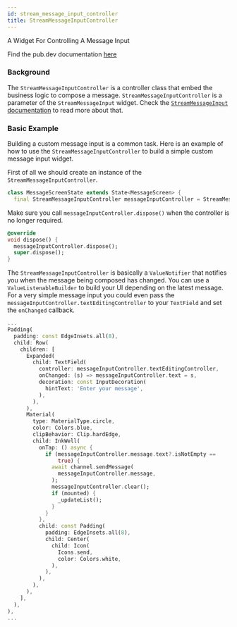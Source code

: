 ```yaml
---
id: stream_message_input_controller
title: StreamMessageInputController
---
```


A Widget For Controlling A Message Input

Find the pub.dev documentation [here](https://pub.dev/documentation/stream_chat_flutter_core/latest/stream_chat_flutter_core/StreamMessageInputController-class.html)

### Background

The `StreamMessageInputController` is a controller class that embed the business logic to compose a message.
`StreamMessageInputController` is a parameter of the `StreamMessageInput` widget.
Check the [`StreamMessageInput` documentation](../stream_chat_flutter/stream_message_input.mdx) to read more about that.

### Basic Example

Building a custom message input is a common task. Here is an example of how to use the `StreamMessageInputController` to build a simple custom message input widget.

First of all we should create an instance of the `StreamMessageInputController`.

```dart
class MessageScreenState extends State<MessageScreen> {
  final StreamMessageInputController messageInputController = StreamMessageInputController();
```

Make sure you call `messageInputController.dispose()` when the controller is no longer required.

```dart
@override
void dispose() {
  messageInputController.dispose();
  super.dispose();
}
```

The `StreamMessageInputController` is basically a `ValueNotifier` that notifies you when the message being composed has changed.
You can use a `ValueListenableBuilder` to build your UI depending on the latest message.
For a very simple message input you could even pass the `messageInputController.textEditingController` to your `TextField` and set the `onChanged` callback.

```dart
...
Padding(
  padding: const EdgeInsets.all(8),
  child: Row(
    children: [
      Expanded(
        child: TextField(
          controller: messageInputController.textEditingController,
          onChanged: (s) => messageInputController.text = s,
          decoration: const InputDecoration(
            hintText: 'Enter your message',
          ),
        ),
      ),
      Material(
        type: MaterialType.circle,
        color: Colors.blue,
        clipBehavior: Clip.hardEdge,
        child: InkWell(
          onTap: () async {
            if (messageInputController.message.text?.isNotEmpty ==
                true) {
              await channel.sendMessage(
                messageInputController.message,
              );
              messageInputController.clear();
              if (mounted) {
                _updateList();
              }
            }
          },
          child: const Padding(
            padding: EdgeInsets.all(8),
            child: Center(
              child: Icon(
                Icons.send,
                color: Colors.white,
              ),
            ),
          ),
        ),
      ),
    ],
  ),
),
...
```
